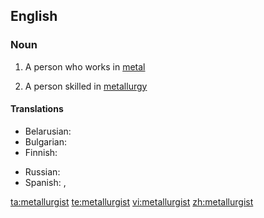 ==English==

===Noun===
{{en-noun}}

# {{dated}} A person who works in [[metal]]
# A person skilled in [[metallurgy]]

====Translations====
{{trans-top|person skilled in metallurgy}}
* Belarusian: {{t|be|металург|m|sc=Cyrl|xs=Belarusian}}
* Bulgarian: {{t|bg|металург|m|sc=Cyrl}}
* Finnish: {{t+|fi|metallurgi}}
{{trans-mid}}
* Russian: {{t|ru|металлург|m|tr=metallurg|sc=Cyrl}}
* Spanish: {{t-|es|metalúrgico|m|f}}, {{t-|es|metalurgista|m}}
{{trans-bottom}}

[[ta:metallurgist]]
[[te:metallurgist]]
[[vi:metallurgist]]
[[zh:metallurgist]]